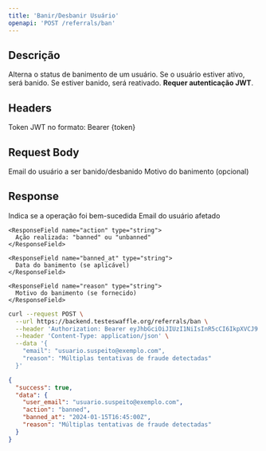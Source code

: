 ```yaml
---
title: 'Banir/Desbanir Usuário'
openapi: 'POST /referrals/ban'
---
```


## Descrição

Alterna o status de banimento de um usuário. Se o usuário estiver ativo, será banido. Se estiver banido, será reativado. **Requer autenticação JWT**.

## Headers

<ParamField header="Authorization" type="string" required>
  Token JWT no formato: Bearer {token}
</ParamField>

## Request Body

<ParamField body="email" type="string" required>
  Email do usuário a ser banido/desbanido
</ParamField>

<ParamField body="reason" type="string">
  Motivo do banimento (opcional)
</ParamField>

## Response

<ResponseField name="success" type="boolean">
  Indica se a operação foi bem-sucedida
</ResponseField>

<ResponseField name="data" type="object">
  <Expandable title="properties">
    <ResponseField name="user_email" type="string">
      Email do usuário afetado
    </ResponseField>

    <ResponseField name="action" type="string">
      Ação realizada: "banned" ou "unbanned"
    </ResponseField>

    <ResponseField name="banned_at" type="string">
      Data do banimento (se aplicável)
    </ResponseField>

    <ResponseField name="reason" type="string">
      Motivo do banimento (se fornecido)
    </ResponseField>
  </Expandable>
</ResponseField>

<RequestExample>

```bash
curl --request POST \
  --url https://backend.testeswaffle.org/referrals/ban \
  --header 'Authorization: Bearer eyJhbGciOiJIUzI1NiIsInR5cCI6IkpXVCJ9...' \
  --header 'Content-Type: application/json' \
  --data '{
    "email": "usuario.suspeito@exemplo.com",
    "reason": "Múltiplas tentativas de fraude detectadas"
  }'
```

</RequestExample>

<ResponseExample>

```json
{
  "success": true,
  "data": {
    "user_email": "usuario.suspeito@exemplo.com",
    "action": "banned",
    "banned_at": "2024-01-15T16:45:00Z",
    "reason": "Múltiplas tentativas de fraude detectadas"
  }
}
```

</ResponseExample>